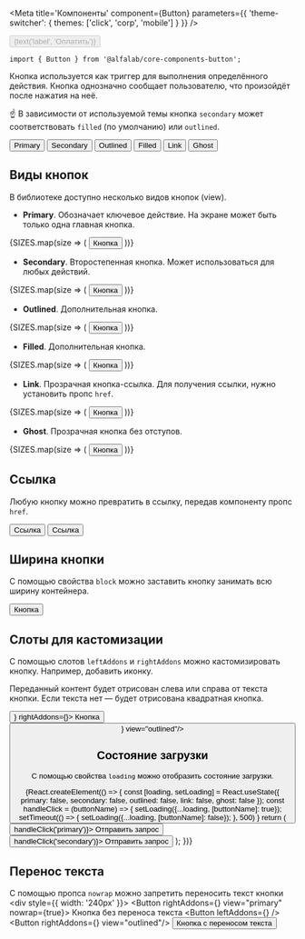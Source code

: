 



<Meta
    title='Компоненты'
    component={Button}
    parameters={{ 'theme-switcher': { themes: ['click', 'corp', 'mobile'] } }}
/>


<!-- Canvas -->

<Story name='Button'>
    <Button
        view={select('view', VIEWS, 'primary')}
        size={select('size', SIZES, 'm')}
        href={text('href', '')}
        loading={boolean('loading')}
        disabled={boolean('disabled', false)}
        block={boolean('block', false)}
        nowrap={boolean('nowrap', false)}
        onClick={action('click')}
    >
        {text('label', 'Оплатить')}
    </Button>
</Story>


<!-- Docs -->

<ComponentHeader
    name='Button'
    version={version}
    package='@alfalab/core-components-button'
    stage={3}
    design='https://www.figma.com/file/hqSP3L6qu8UcL3sf18Su1M/Web-Components?node-id=1%3A2'
/>

```tsx
import { Button } from '@alfalab/core-components-button';
```

Кнопка используется как триггер для выполнения определённого действия. Кнопка однозначно сообщает пользователю, что произойдёт после нажатия на неё.

☝️ В зависимости от используемой темы кнопка `secondary` может соответствовать `filled` (по умолчанию) или `outlined`.

<Preview>
    <Container>
        <Row align='middle'>
            <Col>
                <Button view='primary'>Primary</Button>
            </Col>
            <Col>
                <Button view='secondary'>Secondary</Button>
            </Col>
            <Col>
                <Button view='outlined'>Outlined</Button>
            </Col>
            <Col>
                <Button view='filled'>Filled</Button>
            </Col>
            <Col>
                <Button view='link'>Link</Button>
            </Col>
            <Col>
                <Button view='ghost'>Ghost</Button>
            </Col>
        </Row>
    </Container>
</Preview>



<Props of={Button} />


## Виды кнопок

В библиотеке доступно несколько видов кнопок (view).

- <b>Primary</b>. Обозначает ключевое действие. На экране может быть только одна главная кнопка.

<Preview>
    <Container>
        <Row>
            {SIZES.map(size => (
                <Col key={size}>
                    <Button size={size} view="primary">
                        Кнопка
                    </Button>
                </Col>
            ))}
        </Row>
    </Container>
</Preview>

- <b>Secondary</b>. Второстепенная кнопка. Может использоваться для любых действий.

<Preview>
    <Container>
        <Row>
            {SIZES.map(size => (
                <Col key={size}>
                    <Button size={size} view="secondary">
                        Кнопка
                    </Button>
                </Col>
            ))}
        </Row>
    </Container>
</Preview>

- <b>Outlined</b>. Дополнительная кнопка.

<Preview>
    <Container>
        <Row>
            {SIZES.map(size => (
                <Col key={size}>
                    <Button size={size} view="outlined">
                        Кнопка
                    </Button>
                </Col>
            ))}
        </Row>
    </Container>
</Preview>

- <b>Filled</b>. Дополнительная кнопка.

<Preview>
    <Container>
        <Row>
            {SIZES.map(size => (
                <Col key={size}>
                    <Button size={size} view="filled">
                        Кнопка
                    </Button>
                </Col>
            ))}
        </Row>
    </Container>
</Preview>

- <b>Link</b>. Прозрачная кнопка-ссылка. Для получения ссылки, нужно установить пропс `href`.

<Preview>
    <Container>
        <Row>
            {SIZES.map(size => (
                <Col key={size}>
                    <Button size={size} view="link">
                        Кнопка
                    </Button>
                </Col>
            ))}
        </Row>
    </Container>
</Preview>

- <b>Ghost</b>. Прозрачная кнопка без отступов.

<Preview>
    <Container>
        <Row>
            {SIZES.map(size => (
                <Col key={size}>
                    <Button size={size} view="ghost">
                        Кнопка
                    </Button>
                </Col>
            ))}
        </Row>
    </Container>
</Preview>

## Ссылка

Любую кнопку можно превратить в ссылку, передав компоненту пропс `href`.

<Preview>
    <Container>
        <Row align="middle">
            <Col>
                <Button href="https://alfabank.ru" target="_blank" >
                    Ссылка
                </Button>
            </Col>
            <Col>
                <Button view="outlined" href="https://alfabank.ru" target="_blank" >
                    Ссылка
                </Button>
            </Col>
        </Row>
    </Container>
</Preview>

## Ширина кнопки

С помощью свойства `block` можно заставить кнопку занимать всю ширину контейнера.

<Preview>
    <Button block={true} size="s" >
        Кнопка
    </Button>
</Preview>

## Слоты для кастомизации

С помощью слотов `leftAddons` и `rightAddons` можно кастомизировать кнопку. Например, добавить иконку.

Переданный контент будет отрисован слева или справа от текста кнопки. Если текста нет — будет отрисована квадратная кнопка.

<Preview>
    <Container>
        <Row align="middle">
            <Col>
                <Button leftAddons={<Icon/>} rightAddons={<Icon/>}>
                    Кнопка
                </Button>
            </Col>
            <Col>
                <Button rightAddons={<Icon/>} view="outlined"/>
            </Col>
        </Row>
    </Container>
</Preview>

## Состояние загрузки

С помощью свойства `loading` можно отобразить состояние загрузки.

<Preview>
    {React.createElement(() => {
        const [loading, setLoading] = React.useState({
            primary: false,
            secondary: false,
            outlined: false,
            link: false,
            ghost: false
        });
        const handleClick = (buttonName) => {
            setLoading({...loading, [buttonName]: true});
            setTimeout(() => {
                setLoading({...loading, [buttonName]: false});
            }, 500)
        }
        return (
            <Container>
                <Row align="middle">
                    <Col>
                        <Button view="primary" loading={loading.primary} onClick={() => handleClick('primary')}>
                            Отправить запрос
                        </Button>
                    </Col>
                    <Col>
                        <Button view="secondary" loading={loading.secondary} onClick={() => handleClick('secondary')}>
                            Отправить запрос
                        </Button>
                    </Col>
                </Row>
            </Container>
        );
    })}
</Preview>

## Перенос текста

С помощью пропса `nowrap` можно запретить переносить текст кнопки
<Preview>
    <div style={{ width: '240px' }}>
        <Row align="middle">
            <Col>
                <Button rightAddons={<Icon/>} view="primary" nowrap={true}>
                    Кнопка без переноса текста
                </Button>
            </Col>
            <Col>
                <Button leftAddons={<Icon/>} />
            </Col>
            <Col>
                <Button rightAddons={<Icon/>} view="outlined"/>
            </Col>
            <Col>
                <Button view="ghost">
                    Кнопка с переносом текста
                </Button>
            </Col>
        </Row>
    </div>
</Preview>